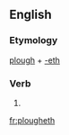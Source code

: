 ==English==

===Etymology===
[[plough]] + [[-eth]]

===Verb===
{{head|en|verb form}}

# {{en-archaic third-person singular of|plough}}

[[fr:plougheth]]